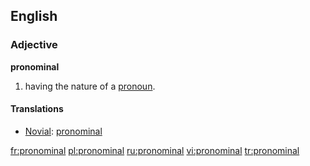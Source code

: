 ==English==

===Adjective===
'''pronominal'''

#having the nature of a [[pronoun]].

====Translations====
{{top}}

{{mid}}
*[[Novial]]: [[pronominal]]
{{bottom}}

[[fr:pronominal]]
[[pl:pronominal]]
[[ru:pronominal]]
[[vi:pronominal]]
[[tr:pronominal]]